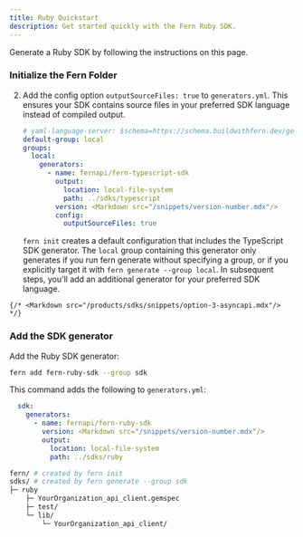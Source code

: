 ```yaml
---
title: Ruby Quickstart
description: Get started quickly with the Fern Ruby SDK.
---
```


<Markdown src="/products/sdks/snippets/demo-warning.mdx"/>

Generate a Ruby SDK by following the instructions on this page. 

<Steps>
<Markdown src="/products/sdks/snippets/install-cli.mdx"/>

  ### Initialize the Fern Folder

  <Markdown src="/products/sdks/snippets/initialize-fern-folder-intro.mdx"/>

  <AccordionGroup>
    <Markdown src="/products/sdks/snippets/option-1-openapi.mdx"/>
    
  <Accordion title="Option 2: Fern Definition">
  
  <Markdown src="/products/sdks/snippets/option-2-fern-def.mdx"/>

  2.    Add the config option `outputSourceFiles: true` to
        `generators.yml`. This ensures your SDK contains source files in
        your preferred SDK language instead of compiled output. 

        ```yaml {11-12}
        # yaml-language-server: $schema=https://schema.buildwithfern.dev/generators-yml.json
        default-group: local
        groups:
          local:
            generators:
              - name: fernapi/fern-typescript-sdk
                output:
                  location: local-file-system
                  path: ../sdks/typescript
                version: <Markdown src="/snippets/version-number.mdx"/>
                config:
                  outputSourceFiles: true
        ```

        <Note>`fern init` creates a default configuration that includes the
        TypeScript SDK generator. The `local` group containing this
        generator only generates if you run fern generate without specifying a
        group, or if you explicitly target it with `fern generate --group
        local`. In subsequent steps, you'll add an additional generator for your
        preferred SDK language.</Note>
    </Accordion>

    {/* <Markdown src="/products/sdks/snippets/option-3-asyncapi.mdx"/> */}

  </AccordionGroup>

<Markdown src="/products/sdks/snippets/pass-fern-check.mdx"/>

### Add the SDK generator

Add the Ruby SDK generator:

```bash
fern add fern-ruby-sdk --group sdk
```

This command adds the following to `generators.yml`:

```yaml
  sdk:
    generators:
      - name: fernapi/fern-ruby-sdk
        version: <Markdown src="/snippets/version-number.mdx"/>
        output:
          location: local-file-system
          path: ../sdks/ruby
```

<Markdown src="/products/sdks/snippets/generate-sdk.mdx"/>

```bash
fern/ # created by fern init
sdks/ # created by fern generate --group sdk
├─ ruby
    ├─ YourOrganization_api_client.gemspec
    ├─ test/
    └─ lib/
        └─ YourOrganization_api_client/
``` 
</Steps>

